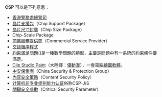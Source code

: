 '''CSP''' 可以是下列意思：
* [[香港警務處|香港警務處]][[總警司|總警司]]
* [[晶片支援包|晶片支援包]]（Chip Support Package）
* [[晶片尺寸封裝|晶片尺寸封裝]]（Chip Size Package）
* Chip-Scale Package
* [[商業服務提供商|商業服務提供商]]（Commercial Service Provider）
* [[交談循序程式|交談循序程式]]
* [[約束滿足問題|約束滿足問題]]({{lang-en|Constraint Satisfaction Problem}})是一種數學問題的類型，主要是問題中有一系統的約束條件要滿足。 
* [[Clip_Studio_Paint|Clip Studio Paint]]（大陸譯：[[Clip_Studio_Paint|優動漫]]），一套電腦[[繪圖軟體|繪圖軟體]]。
* [[中安保集團|中安保集團]]（China Security & Protection Group）
* [[內容安全策略|內容安全策略]]（Content Security Policy）
* [[计算机非专业组别能力认证|计算机非专业组别能力认证]]俗称CSP-J/S
* [[關鍵安全參數|關鍵安全參數]]（Critical Security Parameter）
{{disambig|Cat=三字拉丁字母縮寫消歧義}}